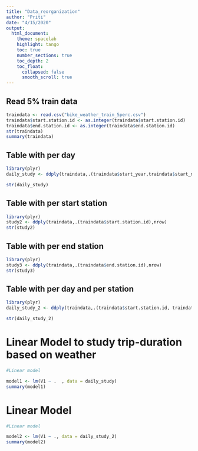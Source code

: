 ```yaml
---
title: "Data_reorganization"
author: "Priti"
date: "4/15/2020"
output:
  html_document:
    theme: spacelab
    highlight: tango
    toc: true
    number_sections: true
    toc_depth: 2
    toc_float:
      collapsed: false
      smooth_scroll: true
---
```


## Read 5% train data

```r

traindata <- read.csv("bike_weather_train_5perc.csv")
traindata$start.station.id <- as.integer(traindata$start.station.id)
traindata$end.station.id <- as.integer(traindata$end.station.id)
str(traindata)
summary(traindata)

```

## Table with per day

```r

library(plyr)
daily_study <- ddply(traindata,.(traindata$start_year,traindata$start_mth,traindata$start_day,Ave.Wind.Speed,TMIN...C. ,TMAX...C. ,  PRCP..mm. , SNOW..mm.),nrow)

str(daily_study)


```

## Table with per start station

```r

library(plyr)
study2 <- ddply(traindata,.(traindata$start.station.id),nrow)
str(study2)


```


## Table with per end station

```r

library(plyr)
study3 <- ddply(traindata,.(traindata$end.station.id),nrow)
str(study3)


```


## Table with per day and per station

```r

library(plyr)
daily_study_2 <- ddply(traindata,.(traindata$start.station.id, traindata$start_year,traindata$start_mth,traindata$start_day,Ave.Wind.Speed,TMIN...C. ,TMAX...C. ,  PRCP..mm. , SNOW..mm.),nrow)

str(daily_study_2)


```

# Linear Model to study trip-duration based on weather

```r

#Linear model

model1 <- lm(V1 ~ .  , data = daily_study)
summary(model1)


```

# Linear Model 

```r

#Linear model

model2 <- lm(V1 ~ ., data = daily_study_2)
summary(model2)


```


